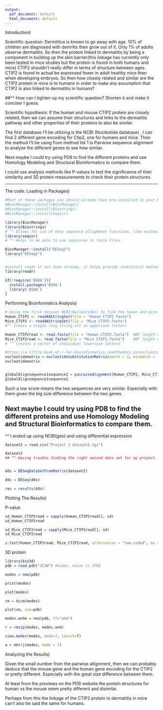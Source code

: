 ---
output:
  pdf_document: default
  html_document: default
---
Introduction)

Scientific question:
Dermititus is known to go away with age. 10% of children are diagnosed with demritis then grow out of it. Only 1% of adults observe dermatitis. So then the protein linked to dermatitis by being a component in building up the skin barrier(this linkage has currently only been tested in mice studies but the protein is found in both humans and mice) CTIP2 shouldn't really differ in terms of structure between ages. CTIP2 is found to actual be expressed fewer in adult healthy mice then when developing embryos. So then how closely related and similar are the CTIP2 protein in mice is to humans in order to make any assumption that CTIP2 is also linked to dermatitis in humans?

##^^ How can I tighten up my scientific question? Shorten it and make it conciser I guess.

Scientific hypothesis:
If the human and mouse CTIP2 protein are closely related, then we can assume their structures and links to the dermatitis pathway and other properties of their proteins to also be similar.


The first database I'll be utilizing is the NCBI (Nucleotide database) . I can find 2 different gene encoding for Ctip2, one for humans and mice. Then the method I'll be using from method list 1 is Pairwise sequence alignment to analyze the different genes to see how similar. 

Next maybe I could try using PDB to find the different proteins and use Homology Modeling and Structural Bioinformatics to compare them. 

I could use analysis methods like P-values to test the significance of their similarity and 3D protein measurements to check their protein structures.

------------------------------------

The code:
Loading in Packages)
```{r}
#Most of these packages you should already have pre-installed in your R-studio. If not you can use can uncomment the line below to install said packages first and then you are able to load them in with the library function.
#BiocManager::install(BiocManager)
#BiocManager::install(Biostrings)
#BiocManager::install(Seqnir)

library(BiocManager)
library(Biostrings)
# ^^ Allows for use of many sequence allighmnet functions, like nucleotideSubsitutionMatrix()
library(seqinr)
# ^^ Helps to be able to use sequences in fasta files.

BiocManager::install("DESeq2")
library("DESeq2")


#install readr if not done already, it helps provide statistical methods.
library(readr)

if(!require('BSDA')){
  install.packages('BSDA')
  library('BSDA')
}
```

Performing Bioinformatics Analysis)

```{r}
# Using the first dataset NCBI(Nucleotides) to find the human and mice genes of CTIP2
Human_CTIP2 <- readAAStringSet(file = "Human CTIP2.fasta")
Mice_CTIP2 <- readAAStringSet(file = "Mice CTIP2.fasta")
#^^ Creats a single long string all in uppercase letters

Human_CTIP2read <- read.fasta(file = "Human CTIP2.fasta")  #BP length of 8525
Mice_CTIP2read <- read.fasta(file = "Mice CTIP2.fasta")    #BP length of 2697
# ^^ Creates a vector of individual lowercase letters

#https://a-little-book-of-r-for-bioinformatics.readthedocs.io/en/latest/src/chapter4.html
nucleotidematrix = nucleotideSubstitutionMatrix(match = 2, mismatch = -1, baseOnly = TRUE)
nucleotidematrix


globalAlignsequence1sequence2 = pairwiseAlignment(Human_CTIP2, Mice_CTIP2, substitutionMatrix = nucleotidematrix, gapOpening = -2, gapExtension = -8, scoreOnly = FALSE)
globalAlignsequence1sequence2
```
Such a low score means the two sequences are very similar. Especially with them given the big size difference between the two genes.


## Next maybe I could try using PDB to find the different proteins and use Homology Modeling and Structural Bioinformatics to compare them.

^^ I ended up using NCBI(geo) and using differential expression

```{r, error=TRUE}

dataset2 = read.csv("Project 2 dataset2.tgz")

dataset2
## ^^ Having trouble finding the right second data set for my project.


dds = DESeqDataSetFromMatrix(dataset2)

dds = DESeq(dds)

res = results(dds)
```
Plotting The Results)

P-value
```{r, error=TRUE}


sd_Human_CTIP2read = sapply(Human_CTIP2read[], sd)
sd_Human_CTIP2read

sd_Mice_CTIP2read = sapply(Mice_CTIP2read[], sd)
sd_Mice_CTIP2read

z.test(Human_CTIP2read, Mice_CTIP2read, alternative = "two.sided", mu = 0, sigma.x =sd_Human_CTIP2read, sigma.y = sd_Mice_CTIP2read, conf.level = .95)

```

3D protein

```{r, error= TRUE}
library(bio3d)
pdb = read.pdb("3CJW") #human, mouse is 3TNQ

modes = nma(pdb)

print(modes)

plot(modes)

cm = dccm(modes)

plot(cm, sse=pdb)

modes.anhm = nma(pdb, ff="anm")

r = rmsip(modes, modes.anm)

view.modes(modes, mode=7, launch=T)

a = mktrj(modes, mode = 7)


```

Analyzing the Results)

Given the small number from the pairwise allignment, then we can probably deduce that the mouse gene and the human gene encoding for the CTIP2 or pretty different. Especially with the great size difference between them.

At least from the previews on the PDB website the protein structures for human vs the mouse seem pretty different and disimilar.

Perhaps from this the linkage of the CTIP2 protein to dermatitis in mice can't also be said the same for humans.
